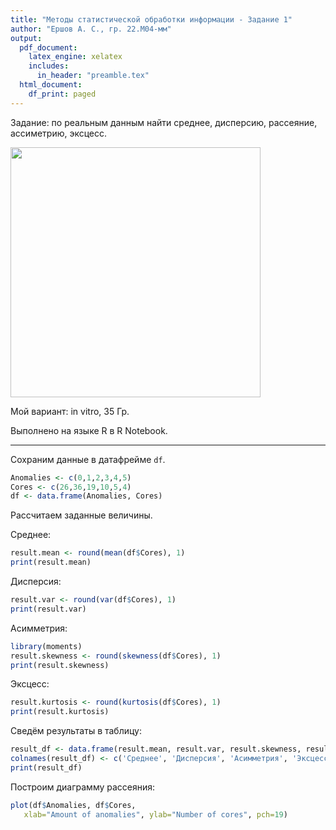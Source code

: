 ```yaml
---
title: "Методы статистической обработки информации - Задание 1"
author: "Ершов А. С., гр. 22.М04-мм"
output:
  pdf_document:
    latex_engine: xelatex
    includes:
      in_header: "preamble.tex"
  html_document:
    df_print: paged
---
```


Задание: по реальным данным найти среднее, дисперсию, рассеяние, ассиметрию, эксцесс.

![](tasks.png){width="400px"}

Мой вариант: in vitro, 35 Гр.

Выполнено на языке R в R Notebook.

---

Сохраним данные в датафрейме `df`.

```r
Anomalies <- c(0,1,2,3,4,5)
Cores <- c(26,36,19,10,5,4)
df <- data.frame(Anomalies, Cores)
```

Рассчитаем заданные величины.

Среднее:

```r
result.mean <- round(mean(df$Cores), 1)
print(result.mean)
```
Дисперсия:
```r
result.var <- round(var(df$Cores), 1)
print(result.var)
```
Асимметрия:
```r
library(moments)
result.skewness <- round(skewness(df$Cores), 1)
print(result.skewness)
```
Эксцесс:
```r
result.kurtosis <- round(kurtosis(df$Cores), 1)
print(result.kurtosis)
```

Сведём результаты в таблицу:
```r
result_df <- data.frame(result.mean, result.var, result.skewness, result.kurtosis)
colnames(result_df) <- c('Среднее', 'Дисперсия', 'Асимметрия', 'Эксцесс')
print(result_df)
```

Построим диаграмму рассеяния:
```r
plot(df$Anomalies, df$Cores,
   xlab="Amount of anomalies", ylab="Number of cores", pch=19) 
```